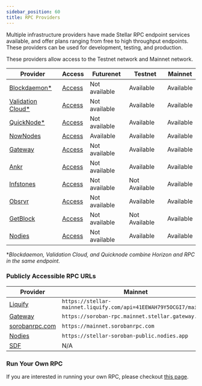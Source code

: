 ```yaml
---
sidebar_position: 60
title: RPC Providers
---
```


Multiple infrastructure providers have made Stellar RPC endpoint services available, and offer plans ranging from free to high throughput endpoints. These providers can be used for development, testing, and production.

These providers allow access to the Testnet network and Mainnet network.

| Provider | Access | Futurenet | Testnet | Mainnet |
| --- | --- | --- | --- | --- |
| [Blockdaemon\*](https://docs.blockdaemon.com/reference/how-to-access-soroban-api) | [Access](https://www.blockdaemon.com/apply/soroban) | Not available | Available | Available |
| [Validation Cloud\*](https://validationcloud.io/) | [Access](https://app.validationcloud.io/) | Not available | Available | Available |
| [QuickNode\*](https://www.quicknode.com/docs/stellar) | [Access](https://www.quicknode.com/chains/stellar) | Not available | Available | Available |
| [NowNodes](https://nownodes.io/nodes/stellar-xlm) | [Access](https://nownodes.io/nodes/stellar-xlm) | Available | Available | Available |
| [Gateway](https://gateway.fm/) | [Access](https://gateway.fm/public-rpc/) | Not available | Available | Available |
| [Ankr](https://www.ankr.com/rpc/advanced-api/) | [Access](https://www.ankr.com/rpc/advanced-api/) | Not available | Available | Available |
| [Infstones](https://infstones.com/) | [Access](https://cloud.infstones.com/login) | Not available | Not Available | Available |
| [Obsrvr](https://www.withObsrvr.com/) | [Access](https://console.withobsrvr.com/) | Not available | Available | Available |
| [GetBlock](https://getblock.io/nodes/xlm/) | [Access](https://getblock.io/nodes/xlm/) | Not available | Not Available | Available |
| [Nodies](https://nodies.org) | [Access](https://nodies.org/) | Not available | Available | Available |

\*_Blockdaemon, Validation Cloud, and Quicknode combine Horizon and RPC in the same endpoint._

### Publicly Accessible RPC URLs

| Provider | Mainnet | Testnet | Futurenet |
| --- | --- | --- | --- |
| [Liquify](https://www.liquify.io/) | `https://stellar-mainnet.liquify.com/api=41EEWAH79Y5OCGI7/mainnet` | `https://stellar.liquify.com/api=41EEWAH79Y5OCGI7/testnet` | `https://stellar.liquify.com/api=41EEWAH79Y5OCGI7/futurenet` |
| [Gateway](https://gateway.fm/) | `https://soroban-rpc.mainnet.stellar.gateway.fm` | `https://soroban-rpc.testnet.stellar.gateway.fm` | N/A |
| [sorobanrpc.com](https://sorobanrpc.com/) | `https://mainnet.sorobanrpc.com` | N/A | N/A |
| [Nodies](https://nodies.org) | `https://stellar-soroban-public.nodies.app` | `https://stellar-soroban-testnet-public.nodies.app` | N/A |
| [SDF](http://www.stellar.org) | N/A | `https://soroban-testnet.stellar.org` | `https://rpc-futurenet.stellar.org` |

### Run Your Own RPC

If you are interested in running your own RPC, please checkout [this page](./admin-guide/README.mdx).
